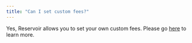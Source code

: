 ```yaml
---
title: "Can I set custom fees?"
---
```


Yes, Reservoir allows you to set your own custom fees. Please go [here](/docs/custom-fees) to learn more.
